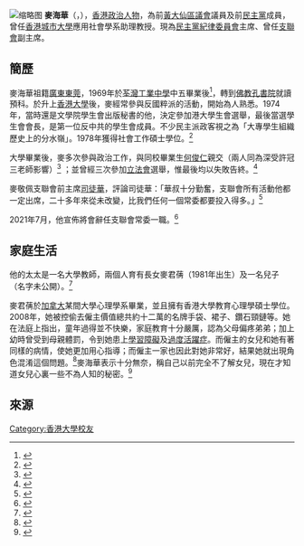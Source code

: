 [[File:Mak_Hoi_Wah.jpg|缩略图]]
'''麥海華'''（{{lang-en|Mak Hoi-wah}}，{{bd||約1951年||}}），[[香港|香港]][[政治人物|政治人物]]，為前[[黃大仙區議會|黃大仙區議會]]議員及前[[民主黨_(香港)|民主黨]]成員，曾任[[香港城市大學|香港城市大學]]應用社會學系助理教授。現為[[民主黨紀律委員會|民主黨紀律委員會]]主席、曾任[[支聯會|支聯會]]副主席。

== 簡歷 ==
麥海華祖籍[[廣東|廣東]][[東莞|東莞]]，1969年於[[荃灣工業中學|荃灣工業中學]]中五畢業後<ref>{{cite web |author1=荃灣工業中學校友會 |title=荃工校友會幹事委員會 |url=http://www.twtsaa.org.hk/HTML/committee.html |accessdate=2021-01-27 |archive-date=2021-01-21 |archive-url=https://web.archive.org/web/20210121193017/http://www.twtsaa.org.hk/HTML/committee.html |dead-url=no }}</ref>，轉到[[佛教孔書院|佛教孔書院]]就讀預科。於升上[[香港大學|香港大學]]後，麥經常參與反國粹派的活動，開始為人熟悉。1974年，當時還是文學院學生會出版秘書的他，決定參加港大學生會選舉，最後當選學生會會長，是第一位反中共的學生會成員。不少民主派政客視之為「大專學生組織歷史上的分水嶺」。1978年獲得社會工作碩士學位。<ref>{{cite news |author1=端傳媒 |title=家國、責任、香港──麥海華（上） |url=https://theinitium.com/article/20150822-opinion-70s-makhoiwah-a/ |accessdate=2021-01-26 |date=2015-08-21 |archive-date=2021-01-30 |archive-url=https://web.archive.org/web/20210130223348/https://theinitium.com/article/20150822-opinion-70s-makhoiwah-a/ |dead-url=no }}</ref>

大學畢業後，麥多次參與政治工作，與同校畢業生[[何俊仁|何俊仁]]親交（兩人同為深受許冠三老師影響）<ref>{{cite book |author1=何俊仁 |title=謙卑的奮鬥 |date=2010 |publisher=香港大學出版社|ISBN=9789888028887}}</ref>
；並曾經三次參加[[立法會_(香港)|立法會]]選舉，惟最後均以失敗告終。<ref>{{cite news |author1=世代懺悔錄 |title=民主小龍鳳：首屆民選立法議席，功能組別橫空出世 |url=https://medium.com/recall-hk/f-a0fb6805113c |accessdate=2021-01-27 |date=2020-03-11 |archive-date=2021-02-05 |archive-url=https://web.archive.org/web/20210205074934/https://medium.com/recall-hk/f-a0fb6805113c |dead-url=no }}</ref>

麥敬佩支聯會前主席[[司徒華|司徒華]]，評論司徒華：「華叔十分勤奮，支聯會所有活動他都一定出席，二十多年來從未改變，比我們任何一個常委都要投入得多。」<ref>{{cite book |author1=明報出版社 |title=守護者司徒華 |date=2011 |publisher=明報出版社}}</ref>

2021年7月，他宣佈將會辭任支聯會常委一職。<ref>{{cite news |author1=香港01 |title=支聯會宣布常委人數減半　7人辭任包括蔡耀昌　月底遣散所有職員 |url=https://www.hk01.com/%E6%94%BF%E6%83%85/648810/%E6%94%AF%E8%81%AF%E6%9C%83%E5%AE%A3%E5%B8%83%E5%B8%B8%E5%A7%94%E4%BA%BA%E6%95%B8%E6%B8%9B%E5%8D%8A-7%E4%BA%BA%E8%BE%AD%E4%BB%BB%E5%8C%85%E6%8B%AC%E8%94%A1%E8%80%80%E6%98%8C-%E6%9C%88%E5%BA%95%E9%81%A3%E6%95%A3%E6%89%80%E6%9C%89%E8%81%B7%E5%93%A1 |accessdate=2021-07-10 |date=2021-07-10}}</ref>

== 家庭生活 ==
他的太太是一名大學教師，兩個人育有長女麥君蒨（1981年出生）及一名兒子（名字未公開）。<ref>{{cite news |author1=蘋果日報 |title=案件速遞 麥海華女兒被追194萬 |url=https://hk.appledaily.com/local/20100520/M6HI63OCWZZJUYMCCLELW426W4/ |accessdate=2021-01-26 |date=2010-05-10 |archive-date=2021-02-02 |archive-url=https://web.archive.org/web/20210202220533/https://hk.appledaily.com/local/20100520/M6HI63OCWZZJUYMCCLELW426W4/ |dead-url=no }}</ref>

麥君蒨於[[加拿大|加拿大]]某間大學心理學系畢業，並且擁有香港大學教育心理學碩士學位。2008年，她被控偷去僱主價值總共約十二萬的名牌手袋、裙子、鑽石頸鏈等。她在法庭上指出，童年過得並不快樂，家庭教育十分嚴厲，認為父母偏疼弟弟；加上幼時曾受到母親體罰，令到她患上[[學習障礙|學習障礙]]及[[過度活躍症|過度活躍症]]。而僱主的女兒和她有著同樣的病情，使她更加用心指導；而僱主一家也因此對她非常好，結果她就出現角色混淆這個問題。<ref>{{cite news |author1=蘋果日報 |title=麥海華女兒認偷僱主12萬名牌 求情：幼時遭體罰　出現角色混淆 |url=https://hk.appledaily.com/local/20080318/MAFYBLLO6R4JLAMTT3HUDRHUYE/ |accessdate=2021-01-26 |date=2008-03-18 |archive-date=2021-01-30 |archive-url=https://web.archive.org/web/20210130203935/https://hk.appledaily.com/local/20080318/MAFYBLLO6R4JLAMTT3HUDRHUYE/ |dead-url=no }}</ref>麥海華表示十分無奈，稱自己以前完全不了解女兒，現在才知道女兒心裏一些不為人知的秘密。<ref>{{cite news |author1=明報 |title=麥海華女兒偷竊判服務令 童年管教嚴厲致性格障礙 |url=https://life.mingpao.com/general/article?issue=20080415&nodeid=1507276863994 |accessdate=2021-01-26 |date=2008-04-15 |archive-date=2021-02-02 |archive-url=https://web.archive.org/web/20210202144838/https://life.mingpao.com/general/article?issue=20080415&nodeid=1507276863994 |dead-url=no }}</ref>

== 來源 ==
{{Reflist}}

[[Category:香港大學校友|Category:香港大學校友]]